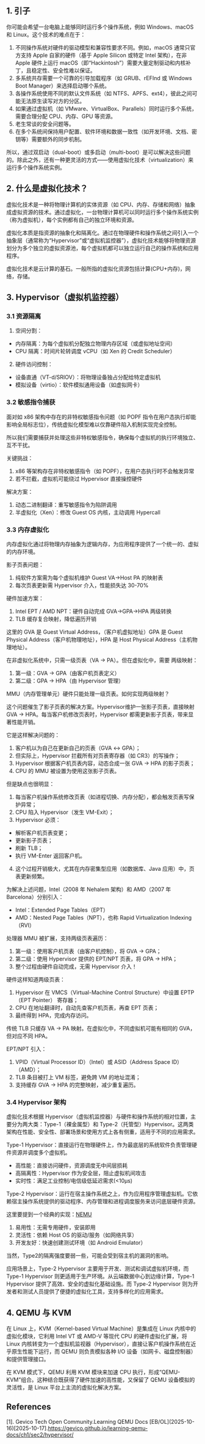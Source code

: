 
<WordCount>

## 1. 引子

你可能会希望一台电脑上能够同时运行多个操作系统，例如 Windows、macOS 和 Linux。这个技术的难点在于：

1. 不同操作系统对硬件的驱动模型和兼容性要求不同。例如，macOS 通常只官方支持 Apple 自家的硬件（基于 Apple Silicon 或特定 Intel 架构），在非 Apple 硬件上运行 macOS（即“Hackintosh”）需要大量定制驱动和内核补丁，且稳定性、安全性难以保证。
2. 多系统共存需要一个可靠的引导加载程序（如 GRUB、rEFInd 或 Windows Boot Manager）来选择启动哪个系统。
3. 各操作系统使用不同的默认文件系统（如 NTFS、APFS、ext4），彼此之间可能无法原生读写对方的分区。
4. 如果通过虚拟机（如 VMware、VirtualBox、Parallels）同时运行多个系统，需要合理分配 CPU、内存、GPU 等资源。
5. 老生常谈的安全问题等。
6. 在多个系统间保持用户配置、软件环境和数据一致性（如开发环境、文档、密钥等）需要额外的同步机制。

所以，通过双启动（dual-boot）或多启动（multi-boot）是可以解决这些问题的。除此之外，还有一种更灵活的方式——使用虚拟化技术（virtualization）来运行多个操作系统实例。

## 2. 什么是虚拟化技术？

虚拟化技术是一种将物理计算机的实体资源（如 CPU、内存、存储和网络）抽象成虚拟资源的技术。通过虚拟化，一台物理计算机可以同时运行多个操作系统实例（称为虚拟机），每个实例都有自己的独立环境和资源。

虚拟化本质是指资源的抽象化和隔离化。通过在物理硬件和操作系统之间引入一个抽象层（通常称为“Hypervisor”或“虚拟机监控器”），虚拟化技术能够将物理资源划分为多个独立的虚拟资源池，每个虚拟机都可以独立运行自己的操作系统和应用程序。

虚拟化技术是云计算的基石。一般所指的虚拟化资源包括计算(CPU+内存)，网络，存储。


## 3. Hypervisor（虚拟机监控器）


### 3.1 资源隔离

1. 空间分割：

- 内存隔离：为每个虚拟机分配独立物理内存区域（或虚拟地址空间）
- CPU 隔离：时间片轮转调度 vCPU（如 Xen 的 Credit Scheduler）


2. 硬件访问控制：


- 设备直通（VT-d/SRIOV）：将物理设备独占分配给特定虚拟机
- 模拟设备（virtio）：软件模拟通用设备（如虚拟网卡）

### 3.2 敏感指令捕获

面对如 x86 架构中存在的非特权敏感指令问题（如 POPF 指令在用户态执行却能影响全局标志位），传统虚拟化模型难以仅靠硬件陷入机制实现完全控制。

所以我们需要捕获并处理这些非特权敏感指令，确保每个虚拟机的执行环境独立、互不干扰。

关键挑战：

1. x86 等架构存在非特权敏感指令（如 POPF），在用户态执行时不会触发异常
2. 若不拦截，虚拟机可能绕过 Hypervisor 直接操控硬件

解决方案：

1. 动态二进制翻译：重写敏感指令为陷阱调用
2. 半虚拟化（Xen）：修改 Guest OS 内核，主动调用 Hypercall

### 3.3 内存虚拟化

内存虚拟化通过将物理内存抽象为逻辑内存，为应用程序提供了一个统一的、虚拟的内存环境。

影子页表问题：
1. 纯软件方案需为每个虚拟机维护 Guest VA→Host PA 的映射表
2. 每次页表更新需 Hypervisor 介入，性能损失达 30-70%

硬件加速方案：
1. Intel EPT / AMD NPT：硬件自动完成 GVA→GPA→HPA 两级转换
2. TLB 缓存复合映射，降低遍历开销

这里的 GVA 是 Guest Virtual Address，（客户机虚拟地址）GPA 是 Guest Physical Address（客户机物理地址），HPA 是 Host Physical Address（主机物理地址）。

在非虚拟化系统中，只需一级页表（VA → PA）。但在虚拟化中，需要 两级映射： 

1. 第一级：GVA → GPA（由客户机页表定义）
2. 第二级：GPA → HPA（由 Hypervisor 管理）
     
MMU（内存管理单元）硬件只能处理一级页表。如何实现两级映射？

这个问题催生了影子页表的解决方案。Hypervisor维护一张影子页表，直接映射 GVA → HPA。每当客户机修改页表时，Hypervisor 都需更新影子页表，带来显著性能开销。

它是这样解决问题的：

1. 客户机以为自己在更新自己的页表（GVA ↔ GPA）；
2. 但实际上，Hypervisor 拦截所有对页表寄存器（如 CR3）的写操作；
3. Hypervisor 根据客户机页表内容，动态合成一张 GVA → HPA 的影子页表；
4. CPU 的 MMU 被设置为使用这张影子页表。

但是缺点也很明显：

1. 每当客户机操作系统修改页表（如进程切换、内存分配），都会触发页表写保护异常；
2. CPU 陷入 Hypervisor（发生 VM-Exit）；
3. Hypervisor 必须：
- 解析客户机页表变更；
- 更新影子页表；
- 刷新 TLB；
- 执行 VM-Enter 返回客户机。
        
4. 这个过程开销极大，尤其在内存密集型应用（如数据库、Java 应用）中，页表更新频繁。
     
为解决上述问题，Intel（2008 年 Nehalem 架构）和 AMD（2007 年 Barcelona）分别引入： 

- Intel：Extended Page Tables（EPT）
- AMD：Nested Page Tables（NPT），也称 Rapid Virtualization Indexing（RVI）

处理器 MMU 被扩展，支持两级页表遍历： 

1. 第一级：使用客户机页表（由客户机控制），将 GVA → GPA；
2. 第二级：使用 Hypervisor 提供的 EPT/NPT 页表，将 GPA → HPA；
3. 整个过程由硬件自动完成，无需 Hypervisor 介入！

硬件这样知道两级页表：

1. Hypervisor 在 VMCS（Virtual-Machine Control Structure）中设置 EPTP（EPT Pointer） 寄存器；
2. CPU 在地址翻译时，自动先查客户机页表，再查 EPT 页表；
3. 最终得到 HPA，完成内存访问。

传统 TLB 只缓存 VA → PA 映射。在虚拟化中，不同虚拟机可能有相同的 GVA，但对应不同 HPA。 

EPT/NPT 引入： 

1. VPID（Virtual Processor ID）（Intel）或 ASID（Address Space ID）（AMD）；
2. TLB 条目被打上 VM 标签，避免跨 VM 的地址混淆；
3. 支持缓存 GVA → HPA 的完整映射，减少重复遍历。

### 3.4 Hypervisor 架构

虚拟化技术根据 Hypervisor（虚拟机监控器）与硬件和操作系统的相对位置，主要分为两大类：Type-1（裸金属型）和 Type-2（托管型）Hypervisor。这两类架构在性能、安全性、部署场景和使用方式上各有侧重，适用于不同的应用需求。

Type-1 Hypervisor：直接运行在物理硬件上，作为最底层的系统软件负责管理硬件资源并调度多个虚拟机。

- 高性能：直接访问硬件，资源调度无中间层损耗
- 高隔离性：Hypervisor 作为安全层，阻止虚拟机间攻击
- 实时性：满足工业控制/电信级低延迟需求(\<10μs)


Type-2 Hypervisor：运行在宿主操作系统之上，作为应用程序管理虚拟机。它依赖宿主操作系统提供的驱动程序、内存管理和进程调度服务来访问底层硬件资源。

这里要提到一个经典的实现：[NEMU](https://github.com/intel/nemu)


1. 易用性：无需专用硬件，安装即用
2. 灵活性：依赖 Host OS 的驱动/服务（如网络共享）
3. 开发友好：快速创建测试环境（如 Android Emulator）

当然，Type2的隔离强度要弱一些，可能会受到宿主机的漏洞的影响。

应用场景上，Type-2 Hypervisor 主要用于开发、测试和调试虚拟机环境，而 Type-1 Hypervisor 则更适用于生产环境。从云端数据中心到边缘计算，Type-1 Hypervisor 提供了高效、安全的虚拟化基础设施。而 Type-2 Hypervisor 则为开发者和测试人员提供了便捷的虚拟化工具，支持多样化的应用需求。

## 4. QEMU 与 KVM

在 Linux 上，KVM（Kernel-based Virtual Machine）是集成在 Linux 内核中的虚拟化模块，它利用 Intel VT 或 AMD-V 等现代 CPU 的硬件虚拟化扩展，将 Linux 内核转变为一个虚拟机监视器（Hypervisor），直接让客户机操作系统在近乎原生性能下运行，而 QEMU 则负责模拟各种 I/O 设备（如网卡、磁盘控制器）和提供管理接口。

在 KVM 模式下，QEMU 利用 KVM 模块来加速 CPU 执行，形成“QEMU-KVM”组合。这种结合既获得了硬件加速的高性能，又保留了 QEMU 设备模拟的灵活性，是 Linux 平台上主流的虚拟化解决方案。

## References

[1]. Gevico Tech Open Community.Learning QEMU Docs \[EB/OL\]\(2025-10-16\)\[2025-10-17\].https://gevico.github.io/learning-qemu-docs/ch1/sec2/hypervisor/



</WordCount>